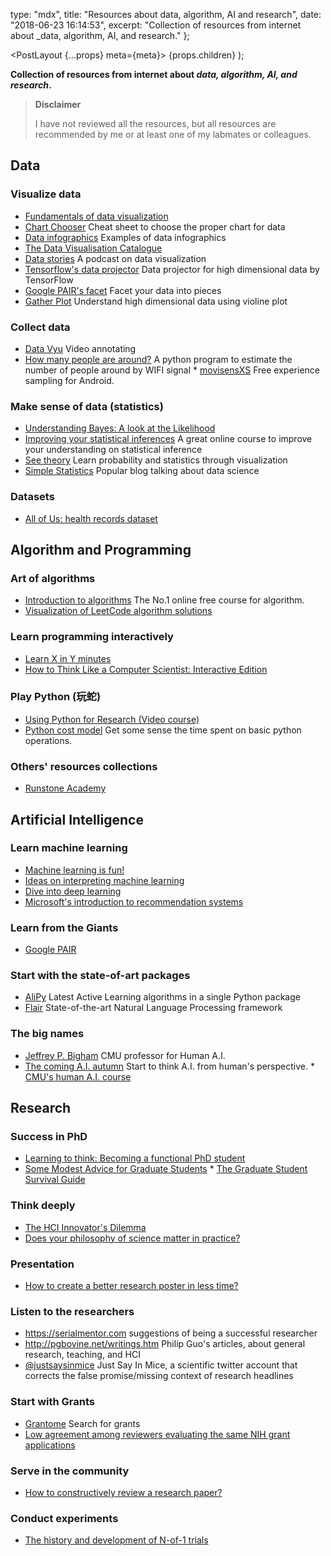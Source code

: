 
  type: "mdx",
  title: "Resources about data, algorithm, AI and research",
  date: "2018-06-23 16:14:53",
  excerpt:
    "Collection of resources from internet about _data, algorithm, AI, and research."
};

  <PostLayout {...props} meta={meta}>
    {props.children}
  </PostLayout>
);

**Collection of resources from internet about _data, algorithm, AI, and research_.**

> **Disclaimer**
>
> I have not reviewed all the resources, but all resources are recommended by me or at least one of my labmates or colleagues.

## Data

### Visualize data

- [Fundamentals of data visualization](https://serialmentor.com/dataviz)
- [Chart Chooser](http://experception.net/Franconeri_ExperCeptionDotNet_ChartChooser.pdf) Cheat sheet to choose the proper chart for data
- [Data infographics](https://www.ahrq.gov/research/data/data-infographics/index.html) Examples of data infographics
- [The Data Visualisation Catalogue](https://datavizcatalogue.com/index.html)
- [Data stories](http://datastori.es/) A podcast on data visualization
- [Tensorflow's data projector](http://projector.tensorflow.org/) Data projector for high dimensional data by TensorFlow
- [Google PAIR's facet](https://pair-code.github.io/facets/) Facet your data into pieces
- [Gather Plot](http://www.gatherplot.org/) Understand high dimensional data using violine plot

### Collect data

- [Data Vyu](http://www.datavyu.org/) Video annotating
- [How many people are around?](https://github.com/schollz/howmanypeoplearearound) A python program to estimate the number of people around by WIFI signal \* [movisensXS](https://xs.movisens.com/) Free experience sampling for Android.

### Make sense of data (statistics)

- [Understanding Bayes: A look at the Likelihood](https://alexanderetz.com/2015/04/15/understanding-bayes-a-look-at-the-likelihood/)
- [Improving your statistical inferences](https://www.coursera.org/learn/statistical-inferences/) A great online course to improve your understanding on statistical inference
- [See theory](https://seeing-theory.brown.edu/) Learn probability and statistics through visualization
- [Simple Statistics](https://simplystatistics.org/) Popular blog talking about data science

### Datasets

- [All of Us: health records dataset](https://www.researchallofus.org/)

## Algorithm and Programming

### Art of algorithms

- [Introduction to algorithms](https://ocw.mit.edu/courses/electrical-engineering-and-computer-science/6-006-introduction-to-algorithms-fall-2011/index.htm) The No.1 online free course for algorithm.
- [Visualization of LeetCode algorithm solutions](https://github.com/MisterBooo/LeetCodeAnimation)

### Learn programming interactively

- [Learn X in Y minutes](https://learnxinyminutes.com/)
- [How to Think Like a Computer Scientist: Interactive Edition](https://runestone.academy/runestone/static/thinkcspy/index.html)

### Play Python (玩蛇)

- [Using Python for Research (Video course)](https://www.hsph.harvard.edu/onnela-lab/learning/)
- [Python cost model](https://ocw.mit.edu/courses/electrical-engineering-and-computer-science/6-006-introduction-to-algorithms-fall-2011/readings/python-cost-model/) Get some sense the time spent on basic python operations.

### Others' resources collections

- [Runstone Academy](https://runestone.academy)

## Artificial Intelligence

### Learn machine learning

- [Machine learning is fun!](https://www.machinelearningisfun.com/)
- [Ideas on interpreting machine learning](https://www.oreilly.com/ideas/ideas-on-interpreting-machine-learning)
- [Dive into deep learning](https://d2l.ai)
- [Microsoft's introduction to recommendation systems](https://github.com/Microsoft/Recommenders)

### Learn from the Giants

- [Google PAIR](https://ai.google/research/teams/brain/pair)

### Start with the state-of-art packages

- [AliPy](https://github.com/NUAA-AL/ALiPy) Latest Active Learning algorithms in a single Python package
- [Flair](https://github.com/zalandoresearch/flair) State-of-the-art Natural Language Processing framework

### The big names

- [Jeffrey P. Bigham](http://jeffreybigham.com) CMU professor for Human A.I.
- [The coming A.I. autumn](http://jeffreybigham.com/blog/2019/the-coming-ai-autumnn.html) Start to think A.I. from human's perspective. \* [CMU's human A.I. course](http://www.humanaiclass.org/)

## Research

### Success in PhD

- [Learning to think: Becoming a functional PhD student](https://medium.com/@OAlannah/learning-to-think-becoming-a-functional-phd-student-7706f33cf22e)
- [Some Modest Advice for Graduate Students](https://stearnslab.yale.edu/some-modest-advice-graduate-students) \* [The Graduate Student Survival Guide](http://gradresources.org/the-graduate-student-survival-guide/)

### Think deeply

- [The HCI Innovator's Dilemma](http://interactions.acm.org/archive/view/november-december-2018/the-hci-innovators-dilemma)
- [Does your philosophy of science matter in practice?](http://daniellakens.blogspot.com/2019/01/does-your-philosophy-of-science-matter.html)

### Presentation

- [How to create a better research poster in less time?](https://www.youtube.com/watch?time_continue=292&v=1RwJbhkCA58)

### Listen to the researchers

- https://serialmentor.com suggestions of being a successful researcher
- http://pgbovine.net/writings.htm Philip Guo's articles, about general research, teaching, and HCI
- [@justsaysinmice](https://twitter.com/justsaysinmice) Just Say In Mice, a scientific twitter account that corrects the false promise/missing context of research headlines

### Start with Grants

- [Grantome](http://grantome.com/) Search for grants
- [Low agreement among reviewers evaluating the same NIH grant applications](https://www.pnas.org/content/115/12/2952)

### Serve in the community

- [How to constructively review a research paper?](https://freedom-to-tinker.com/2018/05/15/how-to-constructively-review-a-research-paper/)

### Conduct experiments

- [The history and development of N-of-1 trials](http://jameslindlibrary.org/wp-data/uploads/2017/02/J-R-Soc-Med-2017-08-Mirza-330-340.pdf)
